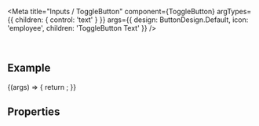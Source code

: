 
<Meta
  title="Inputs / ToggleButton"
  component={ToggleButton}
  argTypes={{
    children: { control: 'text' }
  }}
  args={{
    design: ButtonDesign.Default,
    icon: 'employee',
    children: 'ToggleButton Text'
  }}
/>

<DocsHeader />

<br />

## Example

<Canvas>
  <Story name="Default">
    {(args) => {
      return <ToggleButton {...args} />;
    }}
  </Story>
</Canvas>

## Properties

<ArgsTable story="." />
